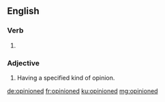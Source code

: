 ==English==

===Verb===
{{head|en|verb form}}

# {{en-past of|opinion}}

===Adjective===
{{en-adj|-}}

# {{lb|en|in combination}} Having a specified kind of opinion.

[[de:opinioned]]
[[fr:opinioned]]
[[ku:opinioned]]
[[mg:opinioned]]